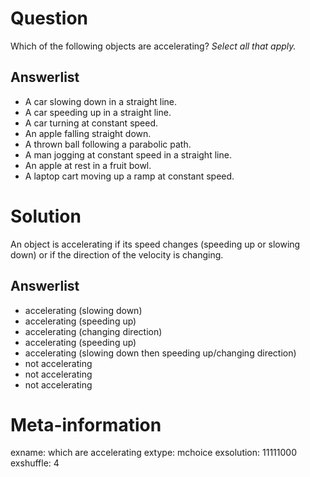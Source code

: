 Question
========
Which of the following objects are accelerating? *Select all that apply.*

Answerlist
----------
* A car slowing down in a straight line.
* A car speeding up in a straight line.
* A car turning at constant speed.
* An apple falling straight down.
* A thrown ball following a parabolic path.
* A man jogging at constant speed in a straight line.
* An apple at rest in a fruit bowl.
* A laptop cart moving up a ramp at constant speed.

Solution
========
An object is accelerating if its speed changes (speeding up or slowing down) or
if the direction of the velocity is changing.

Answerlist
----------
* accelerating (slowing down)
* accelerating (speeding up)
* accelerating (changing direction)
* accelerating (speeding up)
* accelerating (slowing down then speeding up/changing direction)
* not accelerating
* not accelerating
* not accelerating

Meta-information
================
exname: which are accelerating
extype: mchoice
exsolution: 11111000
exshuffle: 4
